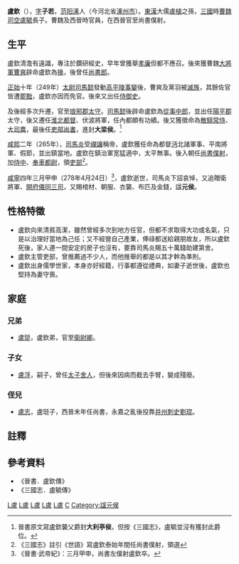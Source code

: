 {{Otheruses|other=名为盧欽的其他人物|盧欽 (宣德進士)}}

'''盧欽'''（{{bd|3世紀||278年|catIdx=L盧}}），[[表字|字]]'''子若'''，[[范陽郡|范阳]][[涿縣|涿]]人（今河北省[[涿州市|涿州市]]）。[[東漢|東漢]]大儒[[盧植|盧植]]之孫，[[三國|三國]]時[[曹魏|曹魏]][[司空|司空]][[盧毓|盧毓]]長子。曹魏及西晉時官員，在西晉官至尚書僕射。

== 生平 ==
盧欽清澹有遠識，專注於鑽研經史，早年曾獲舉[[孝廉|孝廉]]但都不應召。後來獲曹魏[[大將軍|大將軍]][[曹爽|曹爽]]辟命盧欽為[[掾|掾]]，後曾任[[尚書郎|尚書郎]]。

[[正始_(曹芳)|正始]]十年（249年）[[太尉|太尉]][[司馬懿|司馬懿]]發動[[高平陵事變|高平陵事變]]後，曹爽及黨羽被[[滅族|滅族]]，其餘佐官皆遭[[罷黜|罷黜]]，盧欽亦因而免官。後來又出任[[侍御史|侍御史]]。

及後經多次升遷，官至[[琅邪郡|琅邪郡]][[太守|太守]]。[[司馬懿|司馬懿]]後辟命盧欽為[[從事中郎|從事中郎]]，並出任[[陽平郡|陽平郡]]太守，後又遷任[[淮北|淮北]][[都督|都督]]、伏波將軍，任內都頗有功績。後又獲徵命為[[散騎常侍|散騎常侍]]、[[大司農|大司農]]，最後任[[吏部尚書|吏部尚書]]，進封'''大梁侯'''。<ref>晉書原文寫盧欽襲父爵封'''大利亭侯'''，但按《三國志》，盧毓並沒有獲封此爵位。</ref>

[[咸熙|咸熙]]二年（265年），[[司馬炎|司馬炎]]受[[禪讓|禪讓]]稱帝，盧欽獲任命為都督[[沔|沔]]北諸軍事、平南將軍、假節，並出鎮當地。盧欽在鎮治軍宽猛適中，太平無事。後入朝任[[尚書僕射|尚書僕射]]，加[[侍中|侍中]]、[[奉車都尉|奉車都尉]]，領[[吏部|吏部]]<ref>《三國志》註引《世語》寫盧欽泰始年間任尚書僕射，領選</ref>。

[[咸寧_(司馬炎)|咸寧]]四年三月甲申（278年4月24日）<ref>《晉書·武帝紀》：三月甲申，尚書左僕射盧欽卒。</ref>，盧欽逝世，司馬炎下詔哀悼，又追贈衛將軍、[[開府儀同三司|開府儀同三司]]，又賜棺材、朝服、衣襲、布匹及金錢，諡'''元侯'''。

== 性格特徵 ==
*盧欽向來清貧高潔，雖然曾經多次到地方任官，但都不求取得大功或名氣，只是以治理好當地為己任；又不經營自己產業，俸祿都送給親朋故友，所以盧欽死後，家人連一間安定的房子也沒有，要靠司馬炎賜五十萬錢助建第舍。
*盧欽主管吏部，曾推薦過不少人，而他推舉的都是以其才幹為準則。
*盧欽出身儒學世家，本身亦好經籍，行事都遵從禮典，如妻子逝世後，盧欽也堅持為妻守喪。

== 家庭 ==
=== 兄弟 ===
*[[盧珽|盧珽]]，盧欽弟，官至[[衛尉卿|衛尉卿]]。
=== 子女 ===
*[[盧浮|盧浮]]，嗣子，曾任[[太子舍人|太子舍人]]，但後來因病而截去手臂，變成殘廢。
=== 侄兒 ===
*[[盧志|盧志]]，盧珽子，西晉末年任尚書，永嘉之亂後投靠[[并州|并州]][[刺史|刺史]][[劉琨|劉琨]]。

== 註釋 ==
<div class="references-small">
<references></references>
</div>
== 參考資料 ==
*《晉書．盧欽傳》
*《三國志．盧毓傳》

[[Category:曹魏政治人物|L盧]]
[[Category:曹魏軍事人物|L盧]]
[[Category:曹魏都督|L盧]]
[[Category:晉朝政治人物|L盧]]
[[Category:晉朝軍事人物|L盧]]
[[Category:范陽盧氏|C]]
[[Category:諡元侯|Category:諡元侯]]